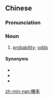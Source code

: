 {{also|机率}}
==Chinese==
{{zh-forms|s=机率}}

===Pronunciation===
{{zh-pron
|m=jīlǜ
|c=gei1 leot6-2
|mn=ki-lu̍t
|cat=n
}}

===Noun===
{{zh-noun}}

# [[probability]]; [[odd]]s

====Synonyms====
* {{zh-l|概率}}
* {{zh-l|或然率}}
* {{zh-l|幾率}}

{{zh-cat|Mathematics}}

[[zh-min-nan:機率]]